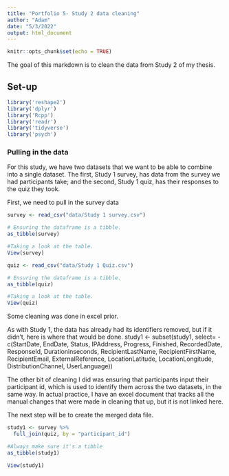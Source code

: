 ```yaml
---
title: "Portfolio 5- Study 2 data cleaning"
author: "Adam"
date: "5/3/2022"
output: html_document
---
```


```r
knitr::opts_chunk$set(echo = TRUE)
```

The goal of this markdown is to clean the data from Study 2 of my thesis.

## Set-up


```r
library('reshape2')
library('dplyr')
library('Rcpp')
library('readr')
library('tidyverse')
library('psych')
```

### Pulling in the data

For this study, we have two datasets that we want to be able to combine into a single dataset. The first, Study 1 survey, has data from the survey we had participants take; and the second, Study 1 quiz, has their responses to the quiz they took.

First, we need to pull in the survey data

```r
survey <- read_csv("data/Study 1 survey.csv")

# Ensuring the dataframe is a tibble.
as_tibble(survey)

#Taking a look at the table.
View(survey)
```

```r
quiz <- read_csv("data/Study 1 Quiz.csv")

# Ensuring the dataframe is a tibble.
as_tibble(quiz)

#Taking a look at the table.
View(quiz)
```


Some cleaning was done in excel prior. 


As with Study 1, the data has already had its identifiers removed, but if it didn't, here is where that would be done. 
study1 <- subset(study1, select= -c(StartDate, EndDate, Status,	IPAddress, Progress,
                Finished, RecordedDate, ResponseId, Durationinseconds, RecipientLastName, RecipientFirstName,
                RecipientEmail, ExternalReference, LocationLatitude, LocationLongitude,
                DistributionChannel, UserLanguage))

The other bit of cleaning I did was ensuring that participants input their participant id, which is used to identify them across the two datasets, in the same way. In actual practice, I have an excel document that tracks all the manual changes that were made in cleaning that up, but it is not linked here.

The next step will be to create the merged data file.

```r
study1 <- survey %>% 
  full_join(quiz, by = "participant_id")

#Always make sure it's a tibble
as_tibble(study1)

View(study1)
```



